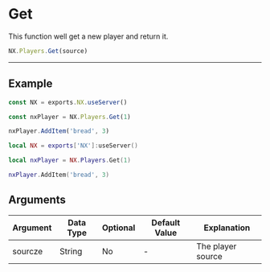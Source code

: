 
# Get

This function well get a new player and return it.

```typescript
NX.Players.Get(source)
```

---

## Example

<Tabs>
<TabItem value="ts" label="TypeScript/JavaScript">

```typescript title="/rc/server/player/player.service.ts"
const NX = exports.NX.useServer()

const nxPlayer = NX.Players.Get(1)

nxPlayer.AddItem('bread', 3)
```

</TabItem>
<TabItem value="lua" label="Lua">

```lua title="/rc/server/player/player.service.ts"
local NX = exports['NX']:useServer()

local nxPlayer = NX.Players.Get(1)

nxPlayer.AddItem('bread', 3)
```

</TabItem>
</Tabs>

## Arguments

| Argument | Data Type | Optional | Default Value | Explanation       |
| -------- | --------- | -------- | ------------- | ----------------- |
| sourcze  | String    | No       | -             | The player source |
